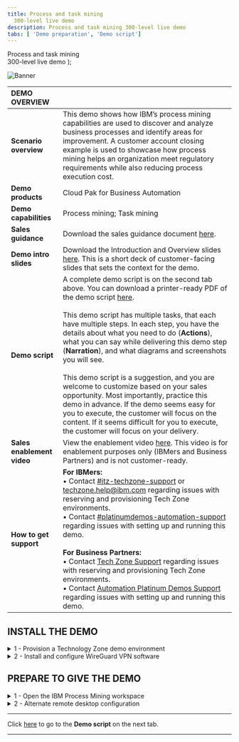 ```yaml
---
title: Process and task mining
  300-level live demo
description: Process and task mining 300-level live demo
tabs: [ 'Demo preparation', 'Demo script']
---
```


  <span>
    Process and task mining <br/> 300-level live demo
  </span>
);

![Banner](./images/Process_mining_prep_banner.jpg)

<span id="top"></span>

| DEMO OVERVIEW | |
| :---         | :--- |
| **Scenario overview** | This demo shows how IBM’s process mining capabilities are used to discover and analyze business processes and identify areas for improvement. A customer account closing example is used to showcase how process mining helps an organization meet regulatory requirements while also reducing process execution cost. |
| **Demo products** | Cloud Pak for Business Automation |
| **Demo capabilities** | Process mining; Task mining |
| **Sales guidance** | Download the sales guidance document <a href="https://ibm.box.com/s/jys2znu30mjuib2scvcmnm969pqq9gn2" target="_blank" rel="noreferrer">here</a>. |
| **Demo intro slides** | Download the Introduction and Overview slides <a href="https://ibm.box.com/s/5a62cvqnm12vsvvqguvaynyikvlag01r" target="_blank" rel="noreferrer">here</a>. This is a short deck of customer-facing slides that sets the context for the demo. |
| **Demo script** | A complete demo script is on the second tab above. You can download a printer-ready PDF of the demo script <a href="https://ibm.box.com/s/xafj4relmhnoyujom9d3m2goy50lyycc" target="_blank" rel="noreferrer">here</a>. <br/><br/>This demo script has multiple tasks, that each have multiple steps. In each step, you have the details about what you need to do (**Actions**), what you can say while delivering this demo step (**Narration**), and what diagrams and screenshots you will see. <br/><br/> This demo script is a suggestion, and you are welcome to customize based on your sales opportunity. Most importantly, practice this demo in advance. If the demo seems easy for you to execute, the customer will focus on the content. If it seems difficult for you to execute, the customer will focus on your delivery. |
| **Sales enablement video** | View the enablement video <a href="https://ibm.box.com/s/17bxesqj2gsffcnih4buddyn9tonp8qb" target="_blank" rel="noreferrer">here</a>. This video is for enablement purposes only (IBMers and Business Partners) and is not customer-ready. |
| **How to get support** | **For IBMers:** <br/>• Contact <a href="https://ibm-cloud.slack.com/archives/C0124J683GW" target="_blank" rel="noreferrer">#itz-techzone-support</a> or <a href="mailto:techzone.help@ibm.com">techzone.help@ibm.com</a> regarding issues with reserving and provisioning Tech Zone environments.<br/>• Contact <a href="https://ibm-cloud.slack.com/archives/C0216F39ACU" target="_blank" rel="noreferrer">#platinumdemos-automation-support</a> regarding issues with setting up and running this demo. <br/><br/> **For Business Partners:** <br/>• Contact <a href="mailto:techzone.help@ibm.com">Tech Zone Support</a> regarding issues with reserving and provisioning Tech Zone environments.<br/>• Contact <a href="mailto:automationplatinumdemos@ibm.com"> Automation Platinum Demos Support</a> regarding issues with setting up and running this demo. |

## **INSTALL THE DEMO**

<details>

<summary>1 - Provision a Technology Zone demo environment</summary>

<br/>

1. Reserve a Technology Zone demo environment <a href="https://techzone.ibm.com/my/reservations/create/631b6a3b845753001803d600" target="_blank" rel="noreferrer">here</a>.<br/><br/>

2. On the reservation form, be sure to select **Enable** for **VPN Access**. <br/><br/><InlineNotification>If you do not enable VPN access, you will <strong>not</strong> be able to access the Process mining workspace directly from a web browser on your local computer. </InlineNotification> <br/><img src="https://raw.githubusercontent.com/ibm-garage-tsa/platinum-demos/master/src/pages/300-business-automation-process-and-task-mining/images/prep-1.png" width="600" /><br/>

3. Wait until your reservation status is ready, and then access your Technology Zone environment using the link in the reservation email. You may also use the IBM Technology Zone’s **My Library** → **My Reservations** page. (You can either keep refreshing the **My Reservation** page or wait for a confirmation email.)<br/><br/><img src="https://raw.githubusercontent.com/ibm-garage-tsa/platinum-demos/master/src/pages/300-business-automation-process-and-task-mining/images/prep-10.png" width="400" /><br/>

**[Go to top](#top)**

</details>

<details>

<summary>2 - Install and configure WireGuard VPN software</summary><br/>

  <InlineNotification>The demo environment can be accessed directly from your computer using WireGuard VPN. </InlineNotification><br/>

1. Click <a href="https://www.wireguard.com/install/" target="_blank" rel="noreferrer">here</a> to install WireGuard (if it is not already installed on your computer).<br/><br/>

2. From the Technology Zone's **My Reservations** page, click the **IBM Process Mining 1.13 with Task Mining and ETL (includes IBM SPSS Modeler and Python and updated Task Mining labs)** reservation tile. <br/><br/> <img src="https://raw.githubusercontent.com/ibm-garage-tsa/platinum-demos/master/src/pages/300-business-automation-process-and-task-mining/images/prep-12.png" width="400" /><br/><br/>

3. Click **Download Wireguard VPN config** to download the **conf_wg_download.conf** file. <br/><img src="https://raw.githubusercontent.com/ibm-garage-tsa/platinum-demos/master/src/pages/300-business-automation-process-and-task-mining/images/prep-13.png" width="200" />

  <InlineNotification>This config file is specific to each reservation. You will need to download and import a <strong>new config file</strong> each time you make a new reservation. </InlineNotification>

4. Launch **WireGuard**.<br/><br/>

5. From the **File** menu, select **Import Tunnel(s) from File** and select the **conf_wg_download.conf** file. <br/><br/>

6. Click the **Activate** button to start the VPN connection.<br/><br/>

**[Go to top](#top)**

</details>

## **PREPARE TO GIVE THE DEMO**

<details>

<summary>1 - Open the IBM Process Mining workspace</summary>

<br/>

1. Open the <a href="https://10.0.0.4/signin#!/workspace" target="_blank" rel="noreferrer">IBM Process Mining workspace</a> in a browser on your local computer.

<br/>

<InlineNotification>If you are unable to access this workspace, ensure that:<br/><br/> • VPN access is <strong>enabled</strong> as per <strong>INSTALL THE DEMO - 1 - Provision a Technology Zone demo environment</strong>, step 2. <br/>• You have downloaded and imported a <strong>new WireGuard config file</strong> for your new  new reservation in <strong>INSTALL THE DEMO - 2 - Install and configure WireGuard VPN software</strong>, step 3.<br/><br/>If you still have difficulty accessing the workspace, proceed to <strong>2 - Alternate remote desktop configuration</strong> below.</InlineNotification>

<br/>

2. Accept all security risks.

<br/>

3. Enter **'maintenance.admin'** for the **Username** and **'IBMDem0s!'** for the **Password**. Click **Log in**. <br/><br/><img src="https://raw.githubusercontent.com/ibm-garage-tsa/platinum-demos/master/src/pages/300-business-automation-process-and-task-mining/images/prep-11.png" width="300" /><br/>

4. From the **Process mining** workspace, click the **Account Closure** tile. <br/><br/><img src="https://raw.githubusercontent.com/ibm-garage-tsa/platinum-demos/master/src/pages/300-business-automation-process-and-task-mining/images/Prep3.4a.png" width="800" /><br/><InlineNotification>If the **Account Closure** tile is not in the **Recent processes** list, scroll down (1) to the **All processes** list and click **Account Closure** (2).</InlineNotification> <br/><br/><img src="https://raw.githubusercontent.com/ibm-garage-tsa/platinum-demos/master/src/pages/300-business-automation-process-and-task-mining/images/Prep3.4b.png" width="800" /><br/>

5. Click the **Manage** tab (1) and then **Data source** (2) from the left navigation panel. The **Data source** tab is now open, and you're ready to give the demo. <br/><br/><img src="https://raw.githubusercontent.com/ibm-garage-tsa/platinum-demos/master/src/pages/300-business-automation-process-and-task-mining/images/prep-9.png" width="800" />

<br/>

**[Go to top](#top)**

</details>

<details>

<summary>2 - Alternate remote desktop configuration</summary>

<br/>

1. Use MS Remote Desktop App to create a Remote Desktop instance using the RDP Published Service.

<br/><img src="https://raw.githubusercontent.com/ibm-garage-tsa/platinum-demos/master/src/pages/300-business-automation-process-and-task-mining/images/prep-13.png" width="200" />

<br/>

Windows: We recommend downloading MS Remote Desktop App

<br/><img src="https://raw.githubusercontent.com/ibm-garage-tsa/platinum-demos/master/src/pages/300-business-automation-process-and-task-mining/images/prep-13.png" width="200" />

<br/>

2. Locate the **RDP Published Services** in your reservation.

<br/><img src="https://raw.githubusercontent.com/ibm-garage-tsa/platinum-demos/master/src/pages/300-business-automation-process-and-task-mining/images/prep-published-services.png" width="800" />

<br/>

3. Enter the **Published Service URL** for **PC name**.

<br/><img src="https://raw.githubusercontent.com/ibm-garage-tsa/platinum-demos/master/src/pages/300-business-automation-process-and-task-mining/images/prep-published-service-URL.png" width="800" />

<br/>

4. Enter **'Administrator'** for the **Username** and **'IBMDem0s!'** for the **Password**. Click **Log in**.

<br/><img src="https://raw.githubusercontent.com/ibm-garage-tsa/platinum-demos/master/src/pages/300-business-automation-process-and-task-mining/images/prep-13.png" width="200" />

<br/>

**[Go to top](#top)**

</details>

***

Click [here](/300-business-automation-process-and-task-mining/demo-script) to go to the **Demo script** on the next tab.



---


